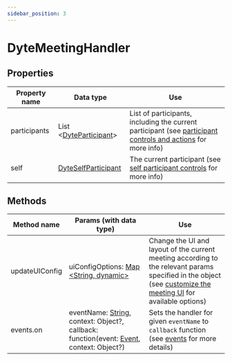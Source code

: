 ```yaml
---
sidebar_position: 3
---
```


# DyteMeetingHandler

## Properties

| Property name | Data type                                                                             | Use                                                                                                                                                                                  |
| ------------- | ------------------------------------------------------------------------------------- | ------------------------------------------------------------------------------------------------------------------------------------------------------------------------------------ |
| participants  | List <[DyteParticipant](./participant)> | List of participants, including the current participant (see [participant controls and actions](./../advanced-usage#controlling-individual-participants-and-actions) for more info) |
| self          | [DyteSelfParticipant](./self-participant)                                             | The current participant (see [self participant controls](./../advanced-usage#check-if-the-participant-is-current-participant) for more info)                                         |

## Methods

| Method name    | Params (with data type)                                                                                                                                                                     | Use                                                                                                                                                                                        |
| -------------- | ------------------------------------------------------------------------------------------------------------------------------------------------------------------------------------------- | ------------------------------------------------------------------------------------------------------------------------------------------------------------------------------------------ |
| updateUIConfig | uiConfigOptions: [Map <String, dynamic>](./dyte-ui-config)                                                                                                                                  | Change the UI and layout of the current meeting according to the relevant params specified in the object (see [customize the meeting UI](./../customize-meeting-ui) for available options) |
| events.on      | eventName: [String](./dyte-meeting-events), context: Object?, callback: function(event: [Event](https://pub.dev/documentation/eventify/latest/eventify/Event-class.html), context: Object?) | Sets the handler for given `eventName` to `callback` function (see [events](./../events) for more details)                                                                                 |
